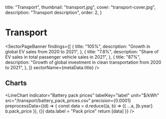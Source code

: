   title: "Transport",
  thumbnail: "transport.jpg",
  cover: "transport-cover.jpg",
  description: "Transport description",
  order: 2,
}



# Transport

<SectorPageBanner
  findings={[
    {
      title: "105%",
      description: "Growth in global EV sales from 2020 to 2021",
    },
    {
      title: "7.8%",
      description: "Share of EV sales in total passenger vehicle sales in 2021",
    },
    {
      title: "87%",
      description: "Growth of global investment in clean transportation from 2020 to 2021",
    },
  ]}
  sectorName={metaData.title}
/>

## Charts

<LineChart
  indicator="Battery pack prices"
  labelKey="label"
  unit="$/kWh"
  src="/transport/battery_pack_prices.csv"
  precision={0.0001}
  preprocessData={(d) => {
    const data = d.reduce((a, b) => ({ ...a, [b.year]: b.pack_price }), {})
    data.label = "Pack price"
    return [data]
  }}
/>

<AreaChart
  indicator="Cumulative global public charging connectors"
  labelKey="country"
  src="/transport/cumulative_global_public_charging_connectors.csv"
  precision={0.01}
/>

<LineChart
  indicator="EV share of new passenger vehicle sales by region"
  labelKey="ev_share_of_annual_sales_(%)"
  unit="% of total passenger vehicle sales"
  src="/transport/ev_share_of_new_passenger_vehicle_sales_by_region.csv"
  precision={0.0001}
  compactTooltip
/>

<BarChart
  indicator="Global passenger EV sales"
  labelKey="indicator"
  unit="million vehicle sales"
  src="/transport/global_passenger_ev_sales.csv"
  precision={0.01}
/>

<LineChart
  indicator="Global passenger EV share of sales"
  labelKey="indicator"
  unit="%"
  src="/transport/global_passenger_ev_share_of_sales.csv"
  precision={0.0001}
/>

<AreaChart
  indicator="Global passenger EV fleet"
  labelKey="market"
  unit="million vehicle units"
  src="/transport/global_passenger_ev_fleet.csv"
  precision={0.01}
/>
